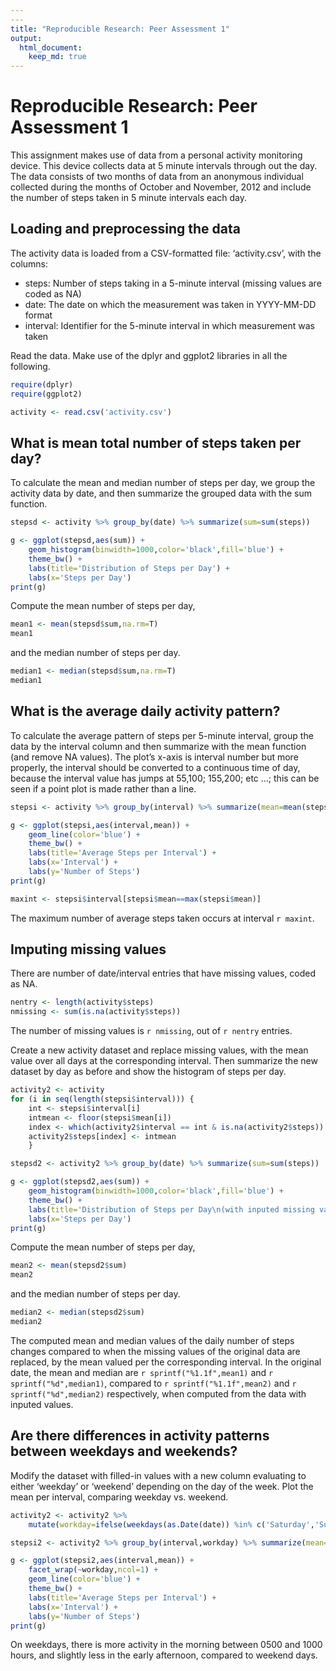```yaml
---
---
title: "Reproducible Research: Peer Assessment 1"
output: 
  html_document:
    keep_md: true
---
```


# Reproducible Research: Peer Assessment 1

This assignment makes use of data from a personal activity monitoring device. This device collects data at 5 minute intervals through out the day. The data consists of two months of data from an anonymous individual collected during the months of October and November, 2012 and include the number of steps taken in 5 minute intervals each day.

## Loading and preprocessing the data

The activity data is loaded from a CSV-formatted file: 'activity.csv', with the columns:

* steps: Number of steps taking in a 5-minute interval (missing values are coded as NA)
* date: The date on which the measurement was taken in YYYY-MM-DD format
* interval: Identifier for the 5-minute interval in which measurement was taken

Read the data. Make use of the dplyr and ggplot2 libraries in all the following.

```r
require(dplyr)
require(ggplot2)

activity <- read.csv('activity.csv')
```

## What is mean total number of steps taken per day?

To calculate the mean and median number of steps per day, we group the activity data by date, and then summarize the grouped data with the sum function.

```r
stepsd <- activity %>% group_by(date) %>% summarize(sum=sum(steps))

g <- ggplot(stepsd,aes(sum)) +
    geom_histogram(binwidth=1000,color='black',fill='blue') +
    theme_bw() +
    labs(title='Distribution of Steps per Day') +
    labs(x='Steps per Day')
print(g)
```

Compute the mean number of steps per day,

```r
mean1 <- mean(stepsd$sum,na.rm=T)
mean1
```

and the median number of steps per day.

```r
median1 <- median(stepsd$sum,na.rm=T)
median1
```

## What is the average daily activity pattern?

To calculate the average pattern of steps per 5-minute interval, group the data by the interval column and then summarize with the mean function (and remove NA values). The plot's x-axis is interval number but more properly, the interval should be converted to a continuous time of day, because the interval value has jumps at 55,100; 155,200; etc ...; this can be seen if a point plot is made rather than a line.

```r
stepsi <- activity %>% group_by(interval) %>% summarize(mean=mean(steps,na.rm=TRUE))

g <- ggplot(stepsi,aes(interval,mean)) +
    geom_line(color='blue') +
    theme_bw() +
    labs(title='Average Steps per Interval') +
    labs(x='Interval') +
    labs(y='Number of Steps')
print(g)
```

```r
maxint <- stepsi$interval[stepsi$mean==max(stepsi$mean)]
```

The maximum number of average steps taken occurs at interval `r maxint`.


## Imputing missing values

There are number of date/interval entries that have missing values, coded as NA.

```r
nentry <- length(activity$steps)
nmissing <- sum(is.na(activity$steps))
```

The number of missing values is `r nmissing`, out of `r nentry` entries.

Create a new activity dataset and replace missing values, with the mean value over all days at the corresponding interval. Then summarize the new dataset by day as before and show the histogram of steps per day.

```r
activity2 <- activity
for (i in seq(length(stepsi$interval))) {
    int <- stepsi$interval[i]
    intmean <- floor(stepsi$mean[i])
    index <- which(activity2$interval == int & is.na(activity2$steps))
    activity2$steps[index] <- intmean
    }

stepsd2 <- activity2 %>% group_by(date) %>% summarize(sum=sum(steps))

g <- ggplot(stepsd2,aes(sum)) +
    geom_histogram(binwidth=1000,color='black',fill='blue') +
    theme_bw() +
    labs(title='Distribution of Steps per Day\n(with inputed missing values)') +
    labs(x='Steps per Day')
print(g)
```

Compute the mean number of steps per day,

```r
mean2 <- mean(stepsd2$sum)
mean2
```

and the median number of steps per day.

```r
median2 <- median(stepsd2$sum)
median2
```

The computed mean and median values of the daily number of steps changes compared to when the missing values of the original data are replaced, by the mean valued per the corresponding interval. In the original date, the mean and median are `r sprintf("%1.1f",mean1)` and `r sprintf("%d",median1)`, compared to `r sprintf("%1.1f",mean2)` and `r sprintf("%d",median2)` respectively,  when computed from the data with inputed values.


## Are there differences in activity patterns between weekdays and weekends?

Modify the dataset with filled-in values with a new column evaluating to either 'weekday' or 'weekend' depending on the day of the week. Plot the mean per interval, comparing weekday vs. weekend.

```r
activity2 <- activity2 %>%
    mutate(workday=ifelse(weekdays(as.Date(date)) %in% c('Saturday','Sunday'),'weekend','weekday'))

stepsi2 <- activity2 %>% group_by(interval,workday) %>% summarize(mean=mean(steps))

g <- ggplot(stepsi2,aes(interval,mean)) +
    facet_wrap(~workday,ncol=1) +
    geom_line(color='blue') +
    theme_bw() +
    labs(title='Average Steps per Interval') +
    labs(x='Interval') +
    labs(y='Number of Steps')
print(g)
```

On weekdays, there is more activity in the morning between 0500 and 1000 hours, and slightly less in the early afternoon, compared to weekend days.